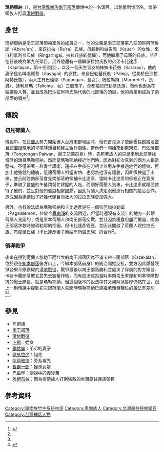 '''瑪勒鄂納'''（{{lang-pyu|Marengana/Mareyana}}），是[[台灣|台灣]][[卑南族|卑南族]][[南王部落|南王部落]]傳說中的一名頭目，以驍勇剽悍聞名，曾帶領族人打贏[[滑地戰役|滑地戰役]]。
==身世==
瑪勒鄂納是南王部落領袖家族的成員之一，他的父親是南王部落第八任頭目阿蒲魯岸（Abere'an），來自拉拉（Ra'ra）氏族、母親則叫做告雅（Kauar）的女性，來自利拿利奈氏族（Ringaringai，拉拉氏族的從屬），而他繼承了母親的氏族，並且在日後成為第九任頭目，另外他還有一個繼承拉拉氏族的弟弟卡比達彥（Kapitayan，第十任頭目），以及一個天生盲女的妹妹卡菈勞（Kararao），他的妻子是名叫嘎雅蓋（Gayagai）的女性，來自巴勒基氏族（Palegi，從屬於巴沙拉阿特氏族），兩人生有巴佳娜（Pagangan，長女）、姆拉勒特（Murarete't，長男）、達利烏瑪（Talioma，女）三個孩子，全都屬於巴勒基氏族，而他也因為在結婚後入贅、並且成為巴沙拉阿特氏族代表的北部落的頭目，他的弟弟則成為了南部落的領袖<ref name="台灣原住民史-卑南族史篇">{{cite book|last=|first=|date=1998-12-01|title=台灣原住民史-卑南族史篇|url=https://tm.ncl.edu.tw/article?u=022_001_00000738&lang=chn|location=|publisher=國史館台灣文獻館|page=|isbn=9789570231434|author=宋龍生|access-date=2021-03-22|archive-date=2021-06-06|archive-url=https://web.archive.org/web/20210606041529/https://tm.ncl.edu.tw/article?u=022_001_00000738&lang=chn|dead-url=no}}</ref>。
==傳說==
===初見荷蘭人===
傳說中，在[[荷蘭東印度公司|荷蘭人]]勢力開始進入台灣東部地區時，他們首先派了使節團探勘當地並且試圖跟當地的卑南族頭目和建立合作關係，當他們一開始來到東東安．巴依灣部落（Tongtongan Paiwan，南王部落前身）時，先照著族人的只是來到北部落找當時的頭目瑪勒鄂納，然而當瑪勒鄂納接近他們時，因為對初次見到的西方人相當警戒，不僅帶著一群青年護衛、還把右手按在刀柄上並用左手接過他們的禮物，再加上他強健的體魄，這讓荷蘭人相當害怕、也認為他沒有禮貌，因此很快退了出來，並且前往南部落會見南部落的領袖卡比達彥，當時卡比達彥的家裡正在蓋房子，準備了豐盛的午餐請幫忙建屋的人吃，而剛好荷蘭人到來，卡比達彥就順便款待了他們，並且對他們態度相當誠懇，因此荷蘭人決定跟他進行相關的接洽合作，造成因為連續出了好幾代頭目而壯大的拉拉氏族更加強大。

另外，也有說法認為瑪勒鄂納和卡比達彥是在一個叫巴加拉勒姆（Pagalalemon，位於今[[卑南溪|卑南溪]]的支流附近，但當時還沒有支流）的地方一起跟荷蘭人見面的；或是原本荷蘭人和南王部落交戰，並且因為糧食用盡而撤退，向南王部落求救時被瑪勒鄂納拒絕，但卡比達彥答應，並因此開啟了荷蘭人跟拉拉氏族、布度爾氏族（卡比達彥妻子樂姑岸所屬氏族）的合作<ref name="台灣原住民史-卑南族史篇"/>。

===領導戰爭===
{{main|滑地戰役}}
後來在得到荷蘭人協助下而壯大的南王部落因為不滿卡砦卡蘭部落（Kazekalan，位於現在[[知本部落|知本部落]]後方山上，今知本部落前身）的統治開始反抗，雙方因此爆發競爭台東平原霸權的[[滑地戰役|滑地戰役]]，戰爭最後以南王部落勝利並處決了俘虜的對方頭目、卡砦卡蘭部落敗北並失去霸權作結，而有說法認為當時率領南王軍隊和知本軍隊對抗的戰士隊長，就是瑪勒鄂納，但這個版本的說法中其父親阿蒲魯岸仍然在世，跟上一則傳說中提到初次跟荷蘭人見面時瑪勒鄂納已經繼承頭目職位的說法有差別<ref name="台灣原住民史-卑南族史篇"/><ref name="祖靈的腳步">{{cite book|last=|first=|date=1998-06-30|title=祖靈的腳步|url=https://www.books.com.tw/products/0010107404|location=|publisher=晨星|page=|isbn=9575836596|author=曾建次|access-date=2021-03-22|archive-date=2021-03-09|archive-url=https://web.archive.org/web/20210309111033/https://www.books.com.tw/products/0010107404|dead-url=no}}</ref>。

==參見==
*[[卑南族|卑南族]]
*[[南王部落|南王部落]]
*[[滑地戰役|滑地戰役]]
*[[卜勒|卜勒]]：姪女
*[[樂姑岸|樂姑岸]]：弟弟的妻子
*[[德馬拉少|德馬拉少]]：祖先
*[[阿莉雅德|阿莉雅德]]：旁系祖先
*[[魯霸一部|魯霸一部]]：姪孫女婿
*[[巴巫寧|巴巫寧]]：傳說中的義兄弟
*[[雅伊布谷|雅伊布谷]]：同為率領族人打倒強敵的台灣原住民族頭目

==參考資料==
{{reflist}}

[[Category:卑南族竹生系統神話|Category:卑南族竹生系統神話]]
[[Category:卑南族人|Category:卑南族人]]
[[Category:台灣原住民族頭目|Category:台灣原住民族頭目]]
[[Category:台灣神話人物|Category:台灣神話人物]]